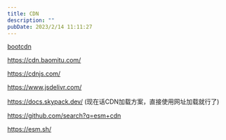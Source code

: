 ```yaml
---
title: CDN
description: ""
pubDate: 2023/2/14 11:11:27
---
```


[bootcdn](https://www.bootcdn.cn/)

https://cdn.baomitu.com/

https://cdnjs.com/

https://www.jsdelivr.com/

https://docs.skypack.dev/
(现在话CDN加载方案，直接使用网址加载就行了)

https://github.com/search?q=esm+cdn

https://esm.sh/